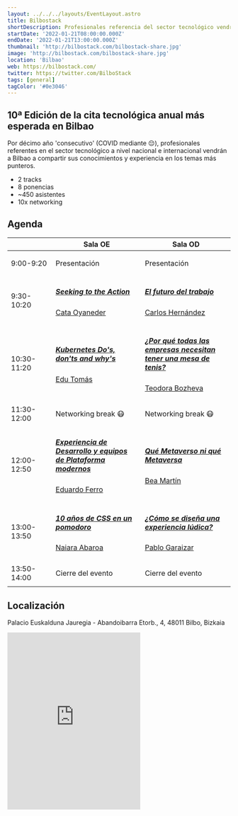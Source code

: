 ```yaml
---
layout: ../../../layouts/EventLayout.astro
title: Bilbostack
shortDescription: Profesionales referencia del sector tecnológico vendrán a Bilbao a compartir sus conocimientos sobre las diferentes temáticas más relevantes en la actualidad.
startDate: '2022-01-21T08:00:00.000Z'
endDate: '2022-01-21T13:00:00.000Z'
thumbnail: 'http://bilbostack.com/bilbostack-share.jpg'
image: 'http://bilbostack.com/bilbostack-share.jpg'
location: 'Bilbao'
web: https://bilbostack.com/
twitter: https://twitter.com/BilboStack
tags: [general]
tagColor: '#0e3046'
---
```


## 10ª Edición de la cita tecnológica anual más esperada en Bilbao 

Por décimo año 'consecutivo' (COVID mediante 😔), profesionales referentes en el sector tecnológico a nivel nacional e internacional vendrán a Bilbao a compartir sus conocimientos y experiencia en los temas más punteros.

- 2 tracks
- 8 ponencias
- ~450 asistentes
- 10x networking

## Agenda

<table><thead><tr><th>&nbsp;</th><th width="40%">Sala OE</th><th width="40%">Sala OD</th></tr></thead><tbody><tr><td class="time">9:00-9:20</td><td><p>Presentación</p></td><td><p>Presentación</p></td></tr><tr><td class="time">9:30-10:20</td><td><a href="cata-oyaneder#talk"><h5>Seeking to the Action</h5><p>Cata Oyaneder</p></a></td><td><a href="carlos-hernandez#talk"><h5>El futuro del trabajo</h5><p>Carlos Hernández</p></a></td></tr><tr><td class="time">10:30-11:20</td><td><a href="edu-tomas#talk"><h5>Kubernetes Do's, don'ts and why's</h5><p>Edu Tomás</p></a></td><td><a href="teodora-bozheva#talk"><h5>¿Por qué todas las empresas necesitan tener una mesa de tenis?</h5><p>Teodora Bozheva</p></a></td></tr><tr><td class="time">11:30-12:00</td><td><p>Networking break 😷</p></td><td><p>Networking break 😷</p></td></tr><tr><td class="time">12:00-12:50</td><td><a href="edu-ferro#talk"><h5>Experiencia de Desarrollo y equipos de Plataforma modernos</h5><p>Eduardo Ferro</p></a></td><td><a href="bea-martin#talk"><h5>Qué Metaverso ni qué Metaversa</h5><p>Bea Martín</p></a></td></tr><tr><td class="time">13:00-13:50</td><td><a href="naiara-abaroa#talk"><h5>10 años de CSS en un pomodoro</h5><p>Naiara Abaroa</p></a></td><td><a href="pablo-garaizar#talk"><h5>¿Cómo se diseña una experiencia lúdica?</h5><p>Pablo Garaizar</p></a></td></tr><tr><td class="time">13:50-14:00</td><td><p>Cierre del evento</p></td><td><p>Cierre del evento</p></td></tr></tbody></table>

## Localización

Palacio Euskalduna Jauregia - Abandoibarra Etorb., 4, 48011 Bilbo, Bizkaia

<iframe className="w-full mt-4" src="https://www.google.com/maps/embed?pb=!1m18!1m12!1m3!1d2905.255497835498!2d-2.947592084396059!3d43.26702288533392!2m3!1f0!2f0!3f0!3m2!1i1024!2i768!4f13.1!3m3!1m2!1s0x0%3A0x0!2zNDPCsDE2JzAxLjMiTiAywrA1Nic0My41Ilc!5e0!3m2!1ses!2ses!4v1543099024128" height="400" title="map" frameborder="0" allowfullscreen="false"></iframe>

